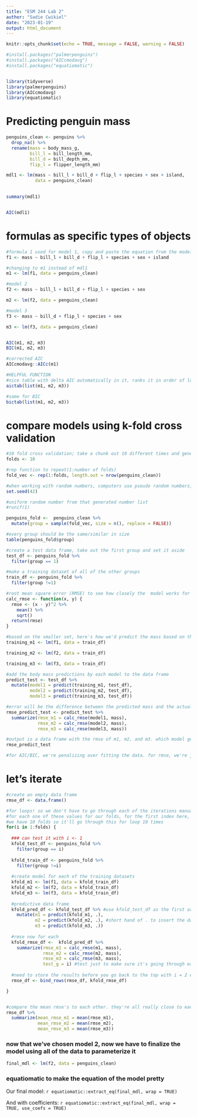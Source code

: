 ```yaml
---
title: "ESM 244 Lab 2"
author: "Sadie Cwikiel"
date: "2023-01-19"
output: html_document
---
```


```r
knitr::opts_chunk$set(echo = TRUE, message = FALSE, warning = FALSE)

#install.packages("palmerpenguins")
#install.packages("AICcmodavg")
#install.packages("equatiomatic")


library(tidyverse)
library(palmerpenguins)
library(AICcmodavg)
library(equatiomatic)


```


# Predicting penguin mass
```r
penguins_clean <- penguins %>% 
  drop_na() %>% 
  rename(mass = body_mass_g,
         bill_l = bill_length_mm,
         bill_d = bill_depth_mm,
         flip_l = flipper_length_mm)

mdl1 <- lm(mass ~ bill_l + bill_d + flip_l + species + sex + island,
           data = penguins_clean)
  

summary(mdl1)


AIC(mdl1)
```

# formulas as specific types of objects
```r
#formula 1 used for model 1, copy and paste the equation from the model 1 above. r will recognize it as a formula. can plug this in for all of the stuff here to clean it up a little bit.
f1 <- mass ~ bill_l + bill_d + flip_l + species + sex + island

#changing to m1 instead of mdl1
m1 <- lm(f1, data = penguins_clean)

#model 2
f2 <- mass ~ bill_l + bill_d + flip_l + species + sex

m2 <- lm(f2, data = penguins_clean)

#model 3
f3 <- mass ~ bill_d + flip_l + species + sex

m3 <- lm(f3, data = penguins_clean)


AIC(m1, m2, m3)
BIC(m1, m2, m3)

#corrected AIC
AICcmodavg::AICc(m1)

#HELPFUL FUNCTION 
#nice table with delta AIC automatically in it, ranks it in order of lowest AIC
aictab(list(m1, m2, m3))

#same for BIC
bictab(list(m1, m2, m3))

```

# compare models using k-fold cross validation
```r
#10 fold cross validation; take a chunk out 10 different times and generate the models without those chunks each time
folds <- 10

#rep function to repeat(1:number of folds)
fold_vec <- rep(1:folds, length.out = nrow(penguins_clean))

#when working with random numbers, computers use pseudo random numbers, so if you start from the same point you get the same random numbers in the same order. so set.seed sets the starting point in your for the random number list so you can have the same data as someone else who sets the seed at the same number. allows for exact replication of the data analysis.
set.seed(42)

#uniform random number from that generated number list
#runif(1)

penguins_fold <-  penguins_clean %>% 
  mutate(group = sample(fold_vec, size = n(), replace = FALSE))

#every group should be the same/similar in size
table(penguins_fold$group)

#create a test data frame, take out the first group and set it aside
test_df <- penguins_fold %>% 
  filter(group == 1)

#make a training dataset of all of the other groups
train_df <- penguins_fold %>% 
  filter(group !=1)
```

```r
#root mean square error (RMSE) to see how closely the  model works for each point
calc_rmse <- function(x, y) {
  rmse <- (x - y)^2 %>%
    mean() %>% 
    sqrt()
  return(rmse)
}
```


```r
#based on the smaller set, here's how we'd predict the mass based on these other variables
training_m1 <- lm(f1, data = train_df)

training_m2 <- lm(f2, data = train_df)

training_m3 <- lm(f3, data = train_df)

#add the body mass predictions by each model to the data frame
predict_test <- test_df %>% 
  mutate(model1 = predict(training_m1, test_df),
         model2 = predict(training_m2, test_df),
         model3 = predict(training_m3, test_df))

#error will be the difference between the predicted mass and the actual mass, so we can now calculate our RMSE. big differences will be penalized more. take the average of  all the differences throughout the entire column, then the square root of that. metric of how bad the difference is between the predicted values and known values are for each of the models. 
rmse_predict_test <- predict_test %>% 
  summarize(rmse_m1 = calc_rmse(model1, mass),
            rmse_m2 = calc_rmse(model2, mass),
            rmse_m3 = calc_rmse(model3, mass))

#output is a data frame with the rmse of m1, m2, and m3. which model generated the lowest rmse (the closest predictions to the known values)? model 2 -- this was also the preferred on in AIC.
rmse_predict_test

#for AIC/BIC, we're penalizing over fitting the data. for rmse, we're just comparing our model to data that it hasn't already seen, so we're skirting that whole problem to see how well a model predicts unseen data. a little more intuitive and gets at the whole point of why we're making these models.
```
# let's iterate
```r
#create an empty data frame
rmse_df <- data.frame() 

#for loops! so we don't have to go through each of the iterations manually
#for each one of these values for our folds, for the first index here, we're going to assign it to a variable called i. do a thing with it. for the next variable in the vector, we'll then assign that to i, do the thing with it. etc. etc.
#we have 10 folds so it'll go through this for loop 10 times
for(i in 1:folds) {
  
  ### can test it with i <- 1
  kfold_test_df <- penguins_fold %>% 
    filter(group == i)
  
  kfold_train_df <- penguins_fold %>% 
    filter(group !=i)
  
  #create model for each of the training datasets
  kfold_m1 <- lm(f1, data = kfold_train_df) 
  kfold_m2 <- lm(f2, data = kfold_train_df) 
  kfold_m3 <- lm(f3, data = kfold_train_df) 
  
  #predictive data frame
  kfold_pred_df <- kfold_test_df %>% #use kfold_test_df as the first argument (dataframe of mutate()  
    mutate(m1 = predict(kfold_m1, .),
           m2 = predict(kfold_m2, .), #short hand of . to insert the data frame you're working with at the beginning of the pipe
           m3 = predict(kfold_m3, .))
  
  #rmse now for each 
  kfold_rmse_df <-  kfold_pred_df %>% 
    summarize(rmse_m1 = calc_rmse(m1, mass),
              rmse_m2 = calc_rmse(m2, mass),
              rmse_m3 = calc_rmse(m3, mass),
              test_g = i) #test just to make sure it's going through each of the folds
  
  #need to store the results before you go back to the top with i = 2 etc. (it would overwrite it all each time)
  rmse_df <- bind_rows(rmse_df, kfold_rmse_df)

}


#compare the mean rmse's to each other. they're all really close to each other, model 2 is slightly better
rmse_df %>% 
  summarize(mean_rmse_m1 = mean(rmse_m1),
            mean_rmse_m2 = mean(rmse_m2),
            mean_rmse_m3 = mean(rmse_m3))

```
### now that we've chosen model 2, now we have to finalize the model using all of the data to parameterize it
```r
final_mdl <- lm(f2, data = penguins_clean)
```


### equatiomatic to make the equation of the model pretty

Our final model: 
`r equatiomatic::extract_eq(final_mdl, wrap = TRUE)`

And with coefficients:
`r equatiomatic::extract_eq(final_mdl, wrap = TRUE, use_coefs = TRUE)`






